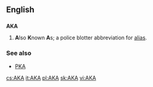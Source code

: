 {{see|A.K.A.|aka|åka|a/k/a}}
==English==

==={{initialism}}===
'''AKA'''
#'''A'''lso '''K'''nown '''A'''s; a police blotter abbreviation for [[alias]].

===See also===
*[[PKA]]

[[cs:AKA]]
[[it:AKA]]
[[pl:AKA]]
[[sk:AKA]]
[[vi:AKA]]
